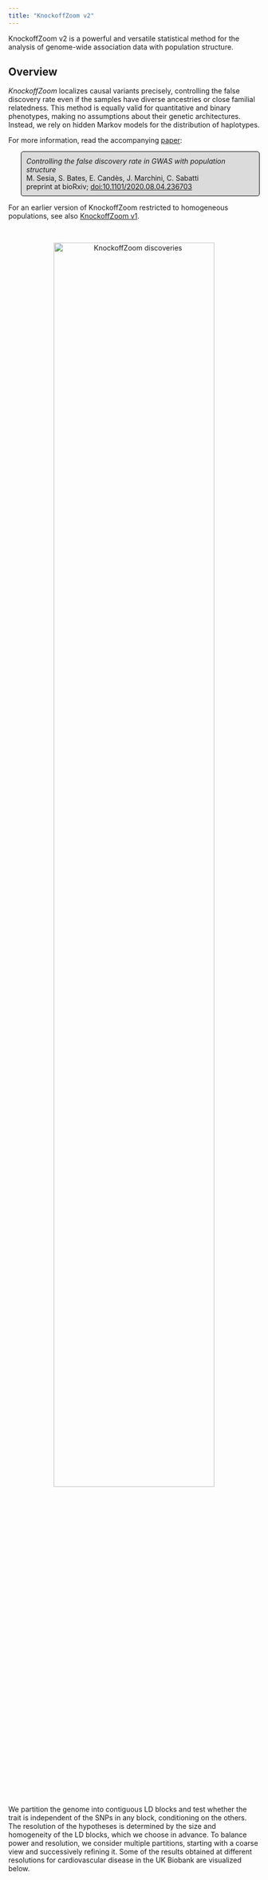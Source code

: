 ```yaml
---
title: "KnockoffZoom v2"
---
```


<head>
<!-- Global site tag (gtag.js) - Google Analytics -->
<script async src="https://www.googletagmanager.com/gtag/js?id=UA-110810441-3"></script>
<script>
  window.dataLayer = window.dataLayer || [];
  function gtag(){dataLayer.push(arguments);}
  gtag('js', new Date());

  gtag('config', 'UA-110810441-3');
</script>
</head> 

<style>
p.comment {
background-color: #DBDBDB;
padding: 10px;
border: 1px solid black;
margin-left: 25px;
border-radius: 5px;
}

</style>

KnockoffZoom v2 is a powerful and versatile statistical method for the analysis of genome-wide association data with population structure.

## Overview

*KnockoffZoom* localizes causal variants precisely, controlling the false discovery rate even if the samples have diverse ancestries or close familial relatedness.
This method is equally valid for quantitative and binary phenotypes, making no assumptions about their genetic architectures. Instead, we rely on hidden Markov models for the distribution of haplotypes.

For more information, read the accompanying <a target="_blank" href="https://doi.org/10.1101/2020.08.04.236703">paper</a>:

<p class="comment">
<i>Controlling the false discovery rate in GWAS with population structure</i><br>
M. Sesia, S. Bates, E. Candès, J. Marchini, C. Sabatti<br>
preprint at bioRxiv; <a target="_blank" href="https://doi.org/10.1101/2020.08.04.236703">doi:10.1101/2020.08.04.236703</a>
</p>

For an earlier version of KnockoffZoom restricted to homogeneous populations, see also [KnockoffZoom v1](https://msesia.github.io/knockoffzoom/).

&nbsp;

<p style="text-align:center;">
<img src="images/cvd_genes.png" alt="KnockoffZoom discoveries"
	title="KnockoffZoom discoveries" width="80%" height="80%" />
</p>

We partition the genome into contiguous LD blocks and test whether the trait is independent of
the SNPs in any block, conditioning on the others. The resolution of the hypotheses is determined
by the size and homogeneity of the LD blocks, which we choose in advance.
To balance power and resolution, we consider multiple partitions, starting with a coarse view and successively  refining it. Some of the results obtained at different resolutions for cardiovascular disease in the UK Biobank are visualized below.
